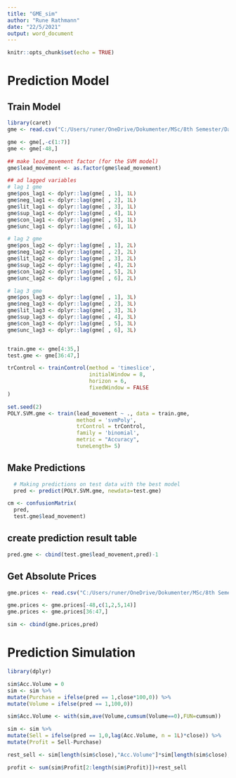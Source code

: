 ---
title: "GME_sim"
author: "Rune Rathmann"
date: "22/5/2021"
output: word_document
---

```{r setup, include=FALSE}
knitr::opts_chunk$set(echo = TRUE)
```




# Prediction Model
## Train Model
```{r}
library(caret)
gme <- read.csv("C:/Users/runer/OneDrive/Dokumenter/MSc/8th Semester/Data Science Project/WSB Project/PredictStockusingRedditandTwitter/PreProcessedData/gme_merged.csv")

gme <- gme[,-c(1:7)]
gme <- gme[-48,]

## make lead_movement factor (for the SVM model)
gme$lead_movement <- as.factor(gme$lead_movement)

## ad lagged variables
# lag 1 gme
gme$pos_lag1 <- dplyr::lag(gme[ , 1], 1L)
gme$neg_lag1 <- dplyr::lag(gme[ , 2], 1L)
gme$lit_lag1 <- dplyr::lag(gme[ , 3], 1L)
gme$sup_lag1 <- dplyr::lag(gme[ , 4], 1L)
gme$con_lag1 <- dplyr::lag(gme[ , 5], 1L)
gme$unc_lag1 <- dplyr::lag(gme[ , 6], 1L)

# lag 2 gme
gme$pos_lag2 <- dplyr::lag(gme[ , 1], 2L)
gme$neg_lag2 <- dplyr::lag(gme[ , 2], 2L)
gme$lit_lag2 <- dplyr::lag(gme[ , 3], 2L)
gme$sup_lag2 <- dplyr::lag(gme[ , 4], 2L)
gme$con_lag2 <- dplyr::lag(gme[ , 5], 2L)
gme$unc_lag2 <- dplyr::lag(gme[ , 6], 2L)

# lag 3 gme
gme$pos_lag3 <- dplyr::lag(gme[ , 1], 3L)
gme$neg_lag3 <- dplyr::lag(gme[ , 2], 3L)
gme$lit_lag3 <- dplyr::lag(gme[ , 3], 3L)
gme$sup_lag3 <- dplyr::lag(gme[ , 4], 3L)
gme$con_lag3 <- dplyr::lag(gme[ , 5], 3L)
gme$unc_lag3 <- dplyr::lag(gme[ , 6], 3L)


train.gme <- gme[4:35,]
test.gme <- gme[36:47,]

trControl <- trainControl(method = 'timeslice',
                          initialWindow = 8,
                          horizon = 6,
                          fixedWindow = FALSE
)

set.seed(2)
POLY.SVM.gme <- train(lead_movement ~ ., data = train.gme, 
                      method = 'svmPoly',
                      trControl = trControl,
                      family = 'binomial', 
                      metric = "Accuracy",
                      tuneLength= 5)

```

## Make Predictions
```{r}
  # Making predictions on test data with the best model
  pred <- predict(POLY.SVM.gme, newdata=test.gme)

cm <- confusionMatrix(
  pred, 
  test.gme$lead_movement)
```


## create prediction result table
```{r}
pred.gme <- cbind(test.gme$lead_movement,pred)-1
```

## Get Absolute Prices
```{r}
gme.prices <- read.csv("C:/Users/runer/OneDrive/Dokumenter/MSc/8th Semester/Data Science Project/WSB Project/PredictStockusingRedditandTwitter/PreProcessedData/gme_merged.csv")

gme.prices <- gme.prices[-48,c(1,2,5,14)]
gme.prices <- gme.prices[36:47,]

sim <- cbind(gme.prices,pred)
```

# Prediction Simulation
```{r}
library(dplyr)

sim$Acc.Volume = 0  
sim <- sim %>%
mutate(Purchase = ifelse(pred == 1,close*100,0)) %>%
mutate(Volume = ifelse(pred == 1,100,0))

sim$Acc.Volume <- with(sim,ave(Volume,cumsum(Volume==0),FUN=cumsum))

sim <- sim %>%    
mutate(Sell = ifelse(pred == 1,0,lag(Acc.Volume, n = 1L)*close)) %>%
mutate(Profit = Sell-Purchase)

rest_sell <- sim[length(sim$close),"Acc.Volume"]*sim[length(sim$close),3]

profit <- sum(sim$Profit[2:length(sim$Profit)])+rest_sell

```